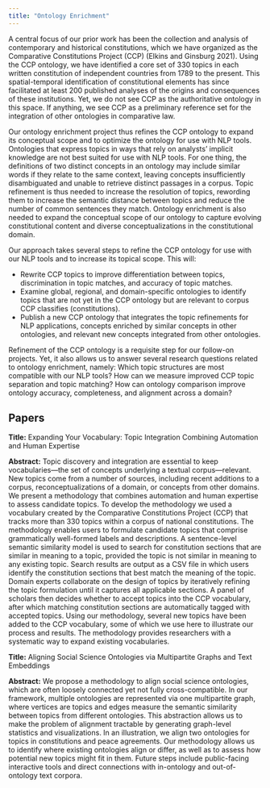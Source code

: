 ```yaml
---
title: "Ontology Enrichment"
---
```


A central focus of our prior work has been the collection and analysis of contemporary and historical constitutions, which we have organized as the Comparative Constitutions Project (CCP) (Elkins and Ginsburg 2021). Using the CCP ontology, we have identified a core set of 330 topics in each written constitution of independent countries from 1789 to the present. This spatial-temporal identification of constitutional elements has since facilitated at least 200 published analyses of the origins and consequences of these institutions. Yet, we do not see CCP as the authoritative ontology in this space. If anything, we see CCP as a preliminary reference set for the integration of other ontologies in comparative law.

Our ontology enrichment project thus refines the CCP ontology to expand its conceptual scope and to optimize the ontology for use with NLP tools. Ontologies that express topics in ways that rely on analysts’ implicit knowledge are not best suited for use with NLP tools. For one thing, the definitions of two distinct concepts in an ontology may include similar words if they relate to the same context, leaving concepts insufficiently disambiguated and unable to retrieve distinct passages in a corpus. Topic refinement is thus needed to increase the resolution of topics, rewording them to increase the semantic distance between topics and reduce the number of common sentences they match. Ontology enrichment is also needed to expand the conceptual scope of our ontology to capture evolving constitutional content and diverse conceptualizations in the constitutional domain.

Our approach takes several steps to refine the CCP ontology for use with our NLP tools and to increase its topical scope. This will:

* Rewrite CCP topics to improve differentiation between topics, discrimination in topic matches, and accuracy of topic matches.
* Examine global, regional, and domain-specific ontologies to identify topics that are not yet in the CCP ontology but are relevant to corpus CCP classifies (constitutions).
* Publish a new CCP ontology that integrates the topic refinements for NLP applications, concepts enriched by similar concepts in other ontologies, and relevant new concepts integrated from other ontologies.

Refinement of the CCP ontology is a requisite step for our follow-on projects. Yet, it also allows us to answer several research questions related to ontology enrichment, namely: Which topic structures are most compatible with our NLP tools? How can we measure improved CCP topic separation and topic matching? How can ontology comparison improve ontology accuracy, completeness, and alignment across a domain?

## Papers

**Title:** Expanding Your Vocabulary: Topic Integration Combining Automation and Human Expertise

**Abstract:** Topic discovery and integration are essential to keep vocabularies—the set of concepts underlying a textual corpus—relevant. New topics come from a number of sources, including recent additions to a corpus, reconceptualizations of a domain, or concepts from other domains. We present a methodology that combines automation and human expertise to assess candidate topics. To develop the methodology we used a vocabulary created by the Comparative Constitutions Project (CCP) that tracks more than 330 topics within a corpus of national constitutions. The methodology enables users to formulate candidate topics that comprise grammatically well-formed labels and descriptions. A sentence-level semantic similarity model is used to search for constitution sections that are similar in meaning to a topic, provided the topic is not similar in meaning to any existing topic. Search results are output as a CSV file in which users identify the constitution sections that best match the meaning of the topic. Domain experts collaborate on the design of topics by iteratively refining the topic formulation until it captures all applicable sections. A panel of scholars then decides whether to accept topics into the CCP vocabulary, after which matching constitution sections are automatically tagged with accepted topics. Using our methodology, several new topics have been added to the CCP vocabulary, some of which we use here to illustrate our process and results. The methodology provides researchers with a systematic way to expand existing vocabularies.

**Title:** Aligning Social Science Ontologies via Multipartite Graphs and Text Embeddings

**Abstract:** We propose a methodology to align social science ontologies, which are often loosely connected yet not fully cross-compatible. In our framework, multiple ontologies are represented via one multipartite graph, where vertices are topics and edges measure the semantic similarity between topics from different ontologies. This abstraction allows us to make the problem of alignment tractable by generating graph-level statistics and visualizations. In an illustration, we align two ontologies for topics in constitutions and peace agreements. Our methodology allows us to identify where existing ontologies align or differ, as well as to assess how potential new topics might fit in them. Future steps include public-facing interactive tools and direct connections with in-ontology and out-of-ontology text corpora.

